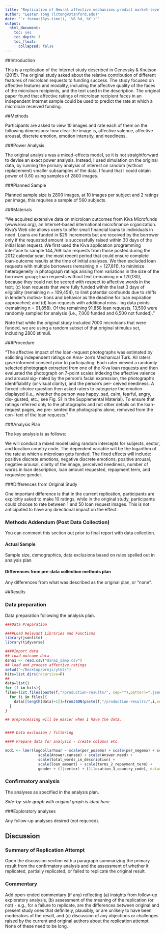 ```yaml
---
title: "Replication of Neural affective mechanisms predict market-level microlending by Genevsky & Knutson (2015, Psychological Science)"
author: "Lester Tong (lctong@stanford.edu)"
date: "`r format(Sys.time(), '%B %d, %Y')`"
output:
  html_document:
    toc: yes
    toc_depth: 3
    toc_float:
      collapsed: false
---
```


<!-- Replication reports should all use this template to standardize reporting across projects.  These reports will be public supplementary materials that accompany the summary report(s) of the aggregate results. -->

##Introduction

This is a replication of the Internet study described in Genevsky & Knutson (2015). The original study asked about the relative contribution of different features of microloan requests to funding success. The study focused on affective features and modality, including the affective quality of the faces of the microloan recipients, and the text used in the description. The original paper found that affective ratings of microloan recipient faces in an independent Internet sample could be used to predict the rate at which a microloan received funding.


##Methods

Participants are asked to view 10 images and rate each of them on the following dimensions: how clear the image is, affective valence, affective arousal, discrete emotion, emotion intensity, and neediness.

###Power Analysis

The original analysis was a mixed-effects model, so it is not straightforward to devise an exact power analysis. Instead, I used simulation on the original data, by running the primary analysis of interest on random (without replacement) smaller subsamples of the data, I found that I could obtain power of 0.80 using samples of 2800 images.

###Planned Sample

Planned sample size is 2800 images, at 10 images per subject and 2 ratings per image, this requires a sample of 560 subjects.

###Materials

"We acquired extensive data on microloan outcomes from Kiva Microfunds (www.kiva.org), an Internet-based international microfinance organization. Kiva’s Web site allows users to offer small financial loans to individuals in need. Loans are funded in $25 increments but are received by the borrower only if the requested amount is successfully raised within 30 days of the initial loan request. We first used the Kiva application programming interface to sample 144,769 loan requests from those posted during the 2012 calendar year, the most recent period that could ensure complete loan-outcome results at the time of initial analyses. We then excluded loan requests with multiple borrowers (remaining n = 127,811), to minimize heterogeneity in photograph ratings arising from variations in the size of the borrower group; loan requests without text (remaining n = 120,130), because they could not be scored with respect to affective words in the text; (c) loan requests that were fully funded within the last 3 days of eligibility (remaining n = 109,454), to limit potential confounds due to shifts in lender’s motiva- tions and behavior as the deadline for loan expiration approached; and (d) loan requests with additional miss- ing data points (remaining n = 91,858). Of the remaining 91,858 loan requests, 13,500 were randomly sampled for analysis (i.e., 7,000 funded and 6,500 not funded)."

Note that while the original study included 7000 microloans that were funded, we are using a random subset of that original stimulus set, including 2800 stimuli.

###Procedure	

"The affective impact of the loan-request photographs was estimated by soliciting independent ratings on Ama- zon’s Mechanical Turk. All raters gave informed consent prior to participating. Each rater viewed a randomly selected photograph extracted from one of the Kiva loan requests and then evaluated the photograph on 7-point scales indexing the affective valence and arousal sig- naled by the person’s facial expression, the photograph’s identifiability (or visual clarity), and the person’s per- ceived neediness. A forced-choice question then asked raters to categorize the emotion displayed (i.e., whether the person was happy, sad, calm, fearful, angry, dis- gusted, etc.; see Fig. S1 in the Supplemental Material). To ensure that ratings referred only to the photographs and not other details on the loan-request pages, we pre- sented the photographs alone, removed from the con- text of the loan requests."

###Analysis Plan

The key analysis is as follows:

We will conduct a mixed model using random intercepts for subjects, sector, and location country code. The dependent variable will be the logarithm of the rate at which a microloan gets funded. The fixed effects will include: positive discrete emotions, negative discrete emotions, positive arousal, negative arousal, clarity of the image, perceived neediness, number of words in loan description, loan amount requested, repayment term, and requestee gender.

###Differences from Original Study

One important difference is that in the current replication, participants are explicitly asked to make 10 ratings, while in the original study, participants could choose to rate between 1 and 50 loan request images. This is not anticipated to have any directional impact on the effect.

### Methods Addendum (Post Data Collection)

You can comment this section out prior to final report with data collection.

#### Actual Sample
  Sample size, demographics, data exclusions based on rules spelled out in analysis plan

#### Differences from pre-data collection methods plan
  Any differences from what was described as the original plan, or “none”.


##Results


### Data preparation

Data preparation following the analysis plan.
	
```r
###Data Preparation

####Load Relevant Libraries and Functions
library(jsonlite)
library(tidyverse)

####Import data
## load outcome data
dana1 <- read.csv("dana1_samp.csv")
## load and process affective ratings
setwd("~/Desktop/projs/ytmt/")
hits=list.dirs(recursive=F)
##
data=list()
for (f in hits){
files=list.files(paste(f,"/production-results/", sep=""),pattern=".json")
  for (i in files){
    data[[length(data)+1]]=fromJSON(paste(f,"/production-results/",i,sep=""))
  }
}

## preprocessing will be easier when I have the data.


#### Data exclusion / filtering

#### Prepare data for analysis - create columns etc.

mod1 <- lmer(logdollarhour ~ scale(per_posemo) + scale(per_negemo) + scale(pa) + scale(na) + 
               scale(Answer.cansee) + scale(Answer.need) + 
               scale(total_words_in_description) + 
               scale(loan_amount) + scale(terms_2_repayment_term) +
               gender + (1|sector) + (1|location_3_country_code), data=dana1)


```

### Confirmatory analysis

The analyses as specified in the analysis plan.  

*Side-by-side graph with original graph is ideal here*

###Exploratory analyses

Any follow-up analyses desired (not required).  

## Discussion

### Summary of Replication Attempt

Open the discussion section with a paragraph summarizing the primary result from the confirmatory analysis and the assessment of whether it replicated, partially replicated, or failed to replicate the original result.  

### Commentary

Add open-ended commentary (if any) reflecting (a) insights from follow-up exploratory analysis, (b) assessment of the meaning of the replication (or not) - e.g., for a failure to replicate, are the differences between original and present study ones that definitely, plausibly, or are unlikely to have been moderators of the result, and (c) discussion of any objections or challenges raised by the current and original authors about the replication attempt.  None of these need to be long.
